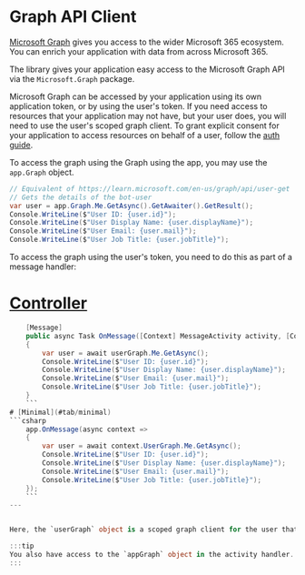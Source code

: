 # Graph API Client

[Microsoft Graph](https://docs.microsoft.com/en-us/graph/overview) gives you access to the wider Microsoft 365 ecosystem. You can enrich your application with data from across Microsoft 365.

The library gives your application easy access to the Microsoft Graph API via the `Microsoft.Graph` package.

Microsoft Graph can be accessed by your application using its own application token, or by using the user's token. If you need access to resources that your application may not have, but your user does, you will need to use the user's scoped graph client. To grant explicit consent for your application to access resources on behalf of a user, follow the [auth guide](../in-depth-guides/user-authentication).

To access the graph using the Graph using the app, you may use the `app.Graph` object. 

```csharp
// Equivalent of https://learn.microsoft.com/en-us/graph/api/user-get
// Gets the details of the bot-user
var user = app.Graph.Me.GetAsync().GetAwaiter().GetResult();
Console.WriteLine($"User ID: {user.id}");
Console.WriteLine($"User Display Name: {user.displayName}");
Console.WriteLine($"User Email: {user.mail}");
Console.WriteLine($"User Job Title: {user.jobTitle}");
```

To access the graph using the user's token, you need to do this as part of a message handler:


# [Controller](#tab/controller)
```csharp 
    [Message]
    public async Task OnMessage([Context] MessageActivity activity, [Context] GraphClient userGraph)
    {
        var user = await userGraph.Me.GetAsync();
        Console.WriteLine($"User ID: {user.id}");
        Console.WriteLine($"User Display Name: {user.displayName}");
        Console.WriteLine($"User Email: {user.mail}");
        Console.WriteLine($"User Job Title: {user.jobTitle}");
    }
    ```
# [Minimal](#tab/minimal)
```csharp 
    app.OnMessage(async context =>
    {
        var user = await context.UserGraph.Me.GetAsync();
        Console.WriteLine($"User ID: {user.id}");
        Console.WriteLine($"User Display Name: {user.displayName}");
        Console.WriteLine($"User Email: {user.mail}");
        Console.WriteLine($"User Job Title: {user.jobTitle}");
    });
    ```
---


Here, the `userGraph` object is a scoped graph client for the user that sent the message.

:::tip
You also have access to the `appGraph` object in the activity handler. This is equivalent to `app.Graph`.
:::
